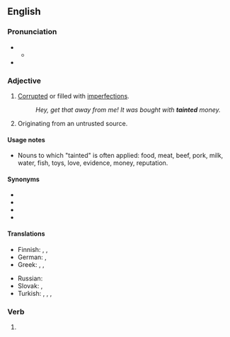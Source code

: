 ==English==

===Pronunciation===
* {{IPA|en|/ˈteɪntɪd/}}
** {{audio|en|LL-Q1860 (eng)-Vealhurl-tainted.wav|Audio (RP)}}
* {{rhymes|en|eɪntɪd|s=2}}

===Adjective===
{{en-adj}}

# [[corrupt|Corrupted]] or filled with [[imperfection]]s.
#: ''Hey, get that away from me! It was bought with '''tainted''' money.''
# {{lb|en|computer security|of data}} Originating from an untrusted source.
#: {{ux|en|Do not use '''tainted''' values in SQL queries.}}

====Usage notes====
* Nouns to which "tainted" is often applied: food, meat, beef, pork, milk, water, fish, toys, love, evidence, money, reputation.

====Synonyms====
* {{l|en|contaminated}}
* {{l|en|corrupt}}
* {{l|en|impure}}
* {{l|en|imperfect}}

====Translations====
{{trans-top|corrupted or filled with imperfections}}
* Finnish: {{t+|fi|pilaantunut}}, {{t+|fi|saastunut}}, {{t+|fi|turmeltunut}}
* German: {{t+|de|unrein}}, {{t+|de|verdorben}}
* Greek: {{t+|el|ανήθικος}}, {{t+|el|διεφθαρμένος}}, {{t+|el|φαύλος}}
{{trans-mid}}
* Russian: {{t+|ru|гря́зный}}
* Slovak: {{t|sk|špinavý}}, {{t|sk|skazený}}
* Turkish: {{t+|tr|kirli}}, {{t+|tr|murdar}}, {{t+|tr|çirkef}}, {{t+|tr|pis}}
{{trans-bottom}}

===Verb===
{{head|en|verb form}}

# {{en-past of|taint}}